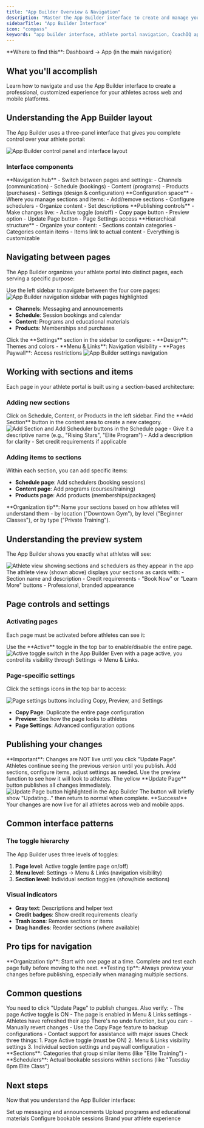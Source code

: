```yaml
---
title: "App Builder Overview & Navigation"
description: "Master the App Builder interface to create and manage your athlete portal. Learn how to navigate sections, configure pages, and publish changes."
sidebarTitle: "App Builder Interface"
icon: "compass"
keywords: "app builder interface, athlete portal navigation, CoachIQ app management, section management, page configuration"
---
```


<Info>
**Where to find this**: Dashboard → App (in the main navigation)
</Info>

## What you'll accomplish

Learn how to navigate and use the App Builder interface to create a professional, customized experience for your athletes across web and mobile platforms.

## Understanding the App Builder layout

The App Builder uses a three-panel interface that gives you complete control over your athlete portal:

<Frame caption="The App Builder interface showing the control panel, content area, and top action bar">
<img src="/images/Athleteportalcoachessidecontrolpanel.png" alt="App Builder control panel and interface layout" />
</Frame>

### Interface components

<CardGroup cols={2}>
<Card title="Left Sidebar (Control Panel)" icon="sidebar">
  **Navigation hub** - Switch between pages and settings:
  - Channels (communication)
  - Schedule (bookings)
  - Content (programs)
  - Products (purchases)
  - Settings (design & configuration)
</Card>

<Card title="Center Content Area" icon="layout">
  **Configuration space** - Where you manage sections and items:
  - Add/remove sections
  - Configure schedulers
  - Organize content
  - Set descriptions
</Card>

<Card title="Top Action Bar" icon="toggle-on">
  **Publishing controls** - Make changes live:
  - Active toggle (on/off)
  - Copy page button
  - Preview option
  - Update Page button
  - Page Settings access
</Card>

<Card title="Section Management" icon="layers">
  **Hierarchical structure** - Organize your content:
  - Sections contain categories
  - Categories contain items
  - Items link to actual content
  - Everything is customizable
</Card>
</CardGroup>

## Navigating between pages

The App Builder organizes your athlete portal into distinct pages, each serving a specific purpose:

<Steps>
<Step title="Access the main pages">
Use the left sidebar to navigate between the four core pages:

<Frame caption="The App Builder's main navigation showing all available pages">
<img src="/images/Athleteportalcoachessidecontrolpanel.png" alt="App Builder navigation sidebar with pages highlighted" />
</Frame>

- **Channels**: Messaging and announcements
- **Schedule**: Session bookings and calendar
- **Content**: Programs and educational materials  
- **Products**: Memberships and purchases
</Step>

<Step title="Access Settings">
Click the **Settings** section in the sidebar to configure:
- **Design**: Themes and colors
- **Menu & Links**: Navigation visibility
- **Pages Paywall**: Access restrictions

<Frame caption="Settings section in the App Builder sidebar">
<img src="/images/athleteportalcoachesside.png" alt="App Builder settings navigation" />
</Frame>
</Step>
</Steps>

## Working with sections and items

Each page in your athlete portal is built using a section-based architecture:

### Adding new sections

<Steps>
<Step title="Navigate to your desired page">
Click on Schedule, Content, or Products in the left sidebar.
</Step>

<Step title="Click 'Add Section'">
Find the **Add Section** button in the content area to create a new category.

<Frame caption="Adding sections and schedulers to organize your content">
<img src="/images/addingschedulerandsections.png" alt="Add Section and Add Scheduler buttons in the Schedule page" />
</Frame>
</Step>

<Step title="Configure your section">
- Give it a descriptive name (e.g., "Rising Stars", "Elite Program")
- Add a description for clarity
- Set credit requirements if applicable
</Step>
</Steps>

### Adding items to sections

Within each section, you can add specific items:

- **Schedule page**: Add schedulers (booking sessions)
- **Content page**: Add programs (courses/training)
- **Products page**: Add products (memberships/packages)

<Tip>
**Organization tip**: Name your sections based on how athletes will understand them - by location ("Downtown Gym"), by level ("Beginner Classes"), or by type ("Private Training").
</Tip>

## Understanding the preview system

The App Builder shows you exactly what athletes will see:

<Frame caption="Compare what coaches configure (left) vs what athletes see (right)">
<img src="/images/athleteviewsectionsandschedulers.png" alt="Athlete view showing sections and schedulers as they appear in the app" />
</Frame>

<Note>
The athlete view (shown above) displays your sections as cards with:
- Section name and description
- Credit requirements
- "Book Now" or "Learn More" buttons
- Professional, branded appearance
</Note>

## Page controls and settings

### Activating pages

Each page must be activated before athletes can see it:

<Steps>
<Step title="Toggle the Active switch">
Use the **Active** toggle in the top bar to enable/disable the entire page.

<Frame caption="The Active toggle controls whether athletes can see this page">
<img src="/images/setpageasactiveathleteportal.png" alt="Active toggle switch in the App Builder" />
</Frame>
</Step>

<Step title="Configure visibility in Menu & Links">
Even with a page active, you control its visibility through Settings → Menu & Links.
</Step>
</Steps>

### Page-specific settings

Click the settings icons in the top bar to access:

<Frame caption="Page settings options for additional configuration">
<img src="/images/athleteportalpagesettings.png" alt="Page settings buttons including Copy, Preview, and Settings" />
</Frame>

- **Copy Page**: Duplicate the entire page configuration
- **Preview**: See how the page looks to athletes
- **Page Settings**: Advanced configuration options

## Publishing your changes

<Warning>
**Important**: Changes are NOT live until you click "Update Page". Athletes continue seeing the previous version until you publish.
</Warning>

<Steps>
<Step title="Make your desired changes">
Add sections, configure items, adjust settings as needed.
</Step>

<Step title="Review your changes">
Use the preview function to see how it will look to athletes.
</Step>

<Step title="Click 'Update Page'">
The yellow **Update Page** button publishes all changes immediately.

<Frame caption="The Update Page button makes your changes live">
<img src="/images/updateathleteportal.png" alt="Update Page button highlighted in the App Builder" />
</Frame>
</Step>

<Step title="Verify the update">
The button will briefly show "Updating..." then return to normal when complete.

<Check>
**Success!** Your changes are now live for all athletes across web and mobile apps.
</Check>
</Step>
</Steps>

## Common interface patterns

### The toggle hierarchy

The App Builder uses three levels of toggles:

1. **Page level**: Active toggle (entire page on/off)
2. **Menu level**: Settings → Menu & Links (navigation visibility)
3. **Section level**: Individual section toggles (show/hide sections)

### Visual indicators

- **Gray text**: Descriptions and helper text
- **Credit badges**: Show credit requirements clearly
- **Trash icons**: Remove sections or items
- **Drag handles**: Reorder sections (where available)

## Pro tips for navigation

<Tip>
**Organization tip**: Start with one page at a time. Complete and test each page fully before moving to the next.
</Tip>

<Tip>
**Testing tip**: Always preview your changes before publishing, especially when managing multiple sections.
</Tip>

## Common questions

<AccordionGroup>
<Accordion title="Why can't athletes see my changes?">
You need to click "Update Page" to publish changes. Also verify:
- The page Active toggle is ON
- The page is enabled in Menu & Links settings
- Athletes have refreshed their app
</Accordion>

<Accordion title="Can I undo changes after updating?">
There's no undo function, but you can:
- Manually revert changes
- Use the Copy Page feature to backup configurations
- Contact support for assistance with major issues
</Accordion>

<Accordion title="How do I know which sections athletes can see?">
Check three things:
1. Page Active toggle (must be ON)
2. Menu & Links visibility settings
3. Individual section settings and paywall configuration
</Accordion>

<Accordion title="What's the difference between sections and schedulers?">
- **Sections**: Categories that group similar items (like "Elite Training")
- **Schedulers**: Actual bookable sessions within sections (like "Tuesday 6pm Elite Class")
</Accordion>
</AccordionGroup>

## Next steps

Now that you understand the App Builder interface:

<CardGroup cols={2}>
<Card title="Configure Channels" icon="messages" href="/athlete-portal/channels">
Set up messaging and announcements
</Card>

<Card title="Add Content" icon="book" href="/athlete-portal/content">
Upload programs and educational materials
</Card>

<Card title="Set Up Schedule" icon="calendar" href="/athlete-portal/schedule">
Configure bookable sessions
</Card>

<Card title="Customize Design" icon="palette" href="/athlete-portal/design">
Brand your athlete experience
</Card>
</CardGroup>
